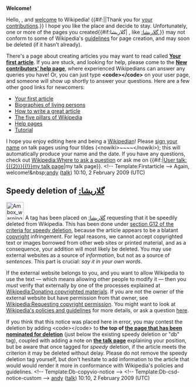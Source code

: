 <article id="21363083" title=User talk:Glarisha>
	<talkpage id="21363083" title="User talk:Glarisha">


'''Welcome!'''

Hello, {{BASEPAGENAME}}, and [[Wikipedia:Welcome, newcomers|welcome]] to Wikipedia! {{#if:||Thank you for [[Special:Contributions/{{PAGENAME}}|your contributions]].}} I hope you like the place and decide to stay. Unfortunately, one or more of the pages you created{{#if:گلاریشا| , like [[:گلاریشا]],}} may not conform to some of Wikipedia's [[Wikipedia:List of policies|guidelines]] for page creation, and may soon be deleted (if it hasn't already). 

There's a page about creating articles you may want to read called '''[[Wikipedia:Your first article|Your first article]]'''. If you are stuck, and looking for help, please come to the '''[[Wikipedia:New contributors' help page|New contributors' help page]]''', where experienced Wikipedians can answer any queries you have! Or, you can just type '''&lt;code&gt;{{tl|helpme}}&lt;/code&gt;''' on your user page, and someone will show up shortly to answer your questions. Here are a few other good links for newcomers:
*[[Wikipedia:Your first article|Your first article]]
*[[Wikipedia:BLP|Biographies of living persons]]
*[[Wikipedia:How to write a great article|How to write a great article]]
*[[Wikipedia:Five pillars|The five pillars of Wikipedia]]
*[[Help:Contents|Help pages]]
*[[Wikipedia:Tutorial|Tutorial]]
I hope you enjoy editing here and being a [[Wikipedia:Wikipedians|Wikipedian]]! Please [[Wikipedia:Sign your posts on talk pages|sign your name]] on talk pages using four tildes (&lt;nowiki&gt;~~~~&lt;/nowiki&gt;); this will automatically produce your name and the date. If you have any questions, check out [[Wikipedia:Where to ask a question]] or ask me on {{#if:|[[User talk:{{{2}}}{{!}}my talk page]]|my talk page}}. &lt;!-- Template:Firstarticle --&gt; Again, welcome!&amp;nbsp;[[User:Andyjsmith|andy]] ([[User talk:Andyjsmith|talk]]) 10:10, 2 February 2009 (UTC)
==Speedy deletion of [[:گلاریشا]]==
[[Image:Ambox warning_pn.svg|48px|left]] A tag has been placed on [[:گلاریشا]] requesting that it be speedily deleted from Wikipedia. This has been done under [[WP:CSD#G12|section G12 of the criteria for speedy deletion]], because the article appears to be a blatant [[Wikipedia:Copyrights|copyright]] infringement. For legal reasons, we cannot accept copyrighted text or images borrowed from other web sites or printed material, and as a consequence, your addition will most likely be deleted. You may use external websites as a source of ''information'', but not as a source of ''sentences''. This part is crucial: ''say it in your own words''.

If the external website belongs to you, and you want to allow Wikipedia to use the text — which means allowing other people to modify it — then you ''must'' verify that externally by one of the processes explained at [[Wikipedia:Donating copyrighted materials]]. If you are not the owner of the external website but have permission from that owner, see [[Wikipedia:Requesting copyright permission]]. You might want to look at [[Wikipedia:Policies and guidelines|Wikipedia's policies and guidelines]] for more details, or ask a question [[Wikipedia:Help desk|here]]. 

If you think that this notice was placed here in error, you may contest the deletion by adding &lt;code&gt;{{tl|hangon}}&lt;/code&gt; to '''the top of [[:گلاریشا|the page that has been nominated for deletion]]''' (just below the existing speedy deletion or &quot;db&quot; tag), coupled with adding a note on '''[[ Talk:گلاریشا|the talk page]]''' explaining your position, but be aware that once tagged for ''speedy'' deletion, if the article meets the criterion it may be deleted without delay. Please do not remove the speedy deletion tag yourself, but don't hesitate to add information to the article that would would render it more in conformance with Wikipedia's policies and guidelines.  &lt;!-- Template:Db-copyvio-notice --&gt; &lt;!-- Template:Db-csd-notice-custom --&gt; [[User:Andyjsmith|andy]] ([[User talk:Andyjsmith|talk]]) 10:10, 2 February 2009 (UTC)
	</talkpage>
</article>